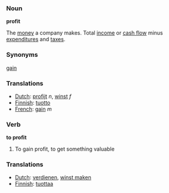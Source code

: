 === Noun ===
'''profit'''

The [[money]] a company makes. Total [[income]] or [[cash flow]] minus [[expenditure]]s and [[tax]]es.

===Synonyms===
[[gain]]

===Translations===
*[[Dutch]]: [[profijt]] ''n'', [[winst]] ''f''
*[[Finnish]]: [[tuotto]]
*[[French]]: [[gain]] ''m''

=== Verb ===
'''to profit'''

#To gain profit, to get something valuable

===Translations===

*[[Dutch]]: [[verdienen]], [[winst maken]]
*[[Finnish]]: [[tuottaa]]